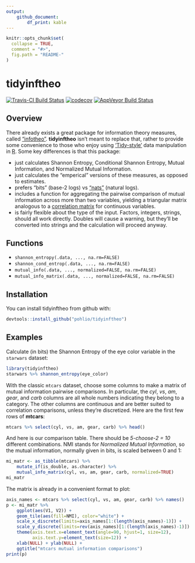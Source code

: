 ```yaml
---
output: 
    github_document:
        df_print: kable
---
```


<!-- README.md is generated from README.Rmd. Please edit that file -->

```r
knitr::opts_chunk$set(
  collapse = TRUE,
  comment = "#>",
  fig.path = "README-"
)
```

# tidyinftheo

[![Travis-CI Build Status](https://travis-ci.org/pohlio/tidyinftheo.svg?branch=master)](https://travis-ci.org/pohlio/tidyinftheo)
[![codecov](https://codecov.io/gh/pohlio/tidyinftheo/branch/master/graph/badge.svg)](https://codecov.io/gh/pohlio/tidyinftheo)
[![AppVeyor Build Status](https://ci.appveyor.com/api/projects/status/github/pohlio/tidyinftheo?branch=master&svg=true)](https://ci.appveyor.com/project/pohlio/tidyinftheo)

## Overview
There already exists a great package for information theory measures, called ["infotheo"](https://cran.r-project.org/web/packages/infotheo/index.html).  **tidyinftheo** isn't meant to replace that, rather to provide some convenience to those who enjoy using ['Tidy-style'](https://tidyverse.org/) data manipulation in [R](https://cran.r-project.org/).  Some key differences is that this package:

- just calculates Shannon Entropy, Conditional Shannon Entropy, Mutual Information, and Normalized Mutual Information.
- just calculates the "emperical" versions of these measures, as opposed to estimates.
- prefers "bits" (base-2 logs) vs ["nats"](https://en.wikipedia.org/wiki/Nat_(unit)) (natural logs).
- includes a function for aggregating the pairwise comparison of mutual information across more than two variables, yielding a triangular matrix analogous to a [correlation matrix](http://www.statisticshowto.com/correlation-matrix/) for continuous variables.  
- is fairly flexible about the type of the input.  Factors, integers, strings, should all work directly.  Doubles will cause a warning, but they'll be converted into strings and the calculation will proceed anyway.  

## Functions

- `shannon_entropy(.data, ..., na.rm=FALSE)`
- `shannon_cond_entrop(.data, ..., na.rm=FALSE)`
- `mutual_info(.data, ..., normalized=FALSE, na.rm=FALSE)`
- `mutual_info_matrix(.data, ..., normalized=FALSE, na.rm=FALSE)`

## Installation
You can install tidyinftheo from github with:

```R
devtools::install_github("pohlio/tidyinftheo")
```

## Examples

Calculate (in bits) the Shannon Entropy of the eye color variable in the `starwars` dataset:
```r
library(tidyinftheo)
starwars %>% shannon_entropy(eye_color)
```
With the classic `mtcars` dataset, choose some columns to make a matrix of mutual information pairwise comparisons.  In particular, the *cyl*, *vs*, *am*, *gear*, and *carb* columns are all whole numbers indicating they belong to a category.  The other columns are continuous and are better suited to correlation comparisons, unless they're discretized.  Here are the first few rows of **mtcars**:

```r
mtcars %>% select(cyl, vs, am, gear, carb) %>% head()
```
And here is our comparison table.  There should be *5-choose-2 = 10* different combinations.  NMI stands for *Normalized Mutual Information*, so the mutual information, normally given in bits, is scaled between 0 and 1:
```r
mi_matr <- as_tibble(mtcars) %>% 
    mutate_if(is_double, as.character) %>%
    mutual_info_matrix(cyl, vs, am, gear, carb, normalized=TRUE)
mi_matr
```
The matrix is already in a convenient format to plot:
```r
axis_names <- mtcars %>% select(cyl, vs, am, gear, carb) %>% names()
p <- mi_matr %>%
    ggplot(aes(V1, V2)) +
    geom_tile(aes(fill=NMI), color="white") +
    scale_x_discrete(limits=axis_names[1:(length(axis_names)-1)]) +
    scale_y_discrete(limits=rev(axis_names)[1:(length(axis_names)-1)]) +
    theme(axis.text.x=element_text(angle=90, hjust=1, size=12),
          axis.text.y=element_text(size=12)) +
    xlab(NULL) + ylab(NULL) + 
    ggtitle("mtcars mutual information comparisons")
print(p)
```
